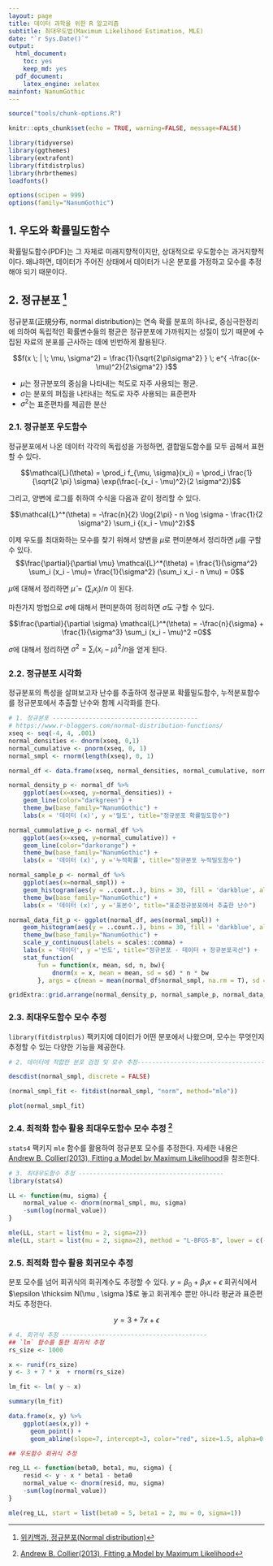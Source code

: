 ```yaml
---
layout: page
title: 데이터 과학을 위한 R 알고리즘
subtitle: 최대우도법(Maximum Likelihood Estimation, MLE)
date: "`r Sys.Date()`"
output:
  html_document: 
    toc: yes
    keep_md: yes
  pdf_document:
    latex_engine: xelatex
mainfont: NanumGothic
---
```


```r
source("tools/chunk-options.R") 

knitr::opts_chunk$set(echo = TRUE, warning=FALSE, message=FALSE)

library(tidyverse)
library(ggthemes)
library(extrafont)
library(fitdistrplus)
library(hrbrthemes)
loadfonts()

options(scipen = 999)
options(family="NanumGothic")
```

## 1. 우도와 확률밀도함수 {#mle}

확률밀도함수(PDF)는 그 자체로 미래지향적이지만, 상대적으로 우도함수는 과거지향적이다. 
왜냐하면, 데이터가 주어진 상태에서 데이터가 나온 분포를 가정하고 모수를 추정해야 되기 때문이다.

## 2. 정규분포 [^normal-distribution] {#normal-distribution}

[^normal-distribution]: [위키백과, 정규분포(Normal distribution)](https://en.wikipedia.org/wiki/Normal_distribution)

정규분포(正規分布, normal distribution)는 연속 확률 분포의 하나로, 
중심극한정리에 의하여 독립적인 확률변수들의 평균은 정규분포에 가까워지는 성질이 있기 때문에 
수집된 자료의 분포를 근사하는 데에 빈번하게 활용된다.


$$f(x \; | \; \mu, \sigma^2) = \frac{1}{\sqrt{2\pi\sigma^2} } \; e^{ -\frac{(x-\mu)^2}{2\sigma^2} }$$
</math>


- $\mu$는 정규분포의 중심을 나타내는 척도로 자주 사용되는 평균. 
- $\sigma$는 분포의 퍼짐을 나타내는 척도로 자주 사용되는 표준편차
- $\sigma^2$는 표준편차를 제곱한 분산

### 2.1. 정규분포 우도함수 {#mle-normal-distribution}

정규분포에서 나온 데이터 각각의 독립성을 가정하면, 결합밀도함수를 모두 곱해서 표현할 수 있다.

$$\mathcal{L}(\theta) = \prod_i f_{\mu, \sigma}(x_i) = \prod_i \frac{1}{\sqrt{2 \pi} \sigma} \exp(\frac{-(x_i - \mu)^2}{2 \sigma^2})$$

그리고, 양변에 로그를 취하여 수식을 다음과 같이 정리할 수 있다.

$$\mathcal{L}^*(\theta) = -\frac{n}{2} \log{2\pi} - n \log \sigma - \frac{1}{2 \sigma^2} \sum_i {(x_i - \mu)^2}$$

이제 우도를 최대화하는 모수를 찾기 위해서 양변을 $\mu$로 편미분해서 정리하면 $\mu$를 구할 수 있다. 
$$\frac{\partial}{\partial \mu} \mathcal{L}^*(\theta) = \frac{1}{\sigma^2} \sum_i (x_i - \mu)= \frac{1}{\sigma^2} (\sum_i x_i  - n \mu) = 0$$

$\mu$에 대해서 정리하면 $\widehat \mu = (\sum_i x_i) / n$ 이 된다.

마찬가지 방법으로 $\sigma$에 대해서 편미분하여 정리하면 $\sigma$도 구할 수 있다.

$$\frac{\partial}{\partial \sigma} \mathcal{L}^*(\theta) = -\frac{n}{\sigma} + \frac{1}{\sigma^3} \sum_i (x_i - \mu)^2 =0$$

$\sigma$에 대해서 정리하면 $\sigma^2 = \sum_i (x_i - \mu)^2 / n$을 얻게 된다.


### 2.2. 정규분포 시각화 {#viz-normal-distribution}

정규분포의 특성을 살펴보고자 난수를 추출하여 정규분포 확률밀도함수, 누적분포함수를 정규분포에서 추출할 난수와 함께 시각화를 한다.

``` r
# 1. 정규분포 ----------------------------------------
# https://www.r-bloggers.com/normal-distribution-functions/
xseq <- seq(-4, 4, .001)
normal_densities <- dnorm(xseq, 0,1)
normal_cumulative <- pnorm(xseq, 0, 1)
normal_smpl <- rnorm(length(xseq), 0, 1)

normal_df <- data.frame(xseq, normal_densities, normal_cumulative, normal_smpl)

normal_density_p <- normal_df %>% 
    ggplot(aes(x=xseq, y=normal_densities)) +
    geom_line(color="darkgreen") +
    theme_bw(base_family="NanumGothic") +  
    labs(x = '데이터 (x)', y ='밀도', title="정규분포 확률밀도함수")

normal_cummulative_p <- normal_df %>% 
    ggplot(aes(x=xseq, y=normal_cumulative)) +
    geom_line(color="darkorange") +
    theme_bw(base_family="NanumGothic") +  
    labs(x = '데이터 (x)', y ='누적확률', title="정규분포 누적밀도함수")

normal_sample_p <- normal_df %>% 
    ggplot(aes(x=normal_smpl)) +
    geom_histogram(aes(y = ..count..), bins = 30, fill = 'darkblue', alpha=0.5) +
    theme_bw(base_family="NanumGothic") +  
    labs(x = '데이터 (x)', y ='표본수', title="표준정규분포에서 추출한 난수")

normal_data_fit_p <- ggplot(normal_df, aes(normal_smpl)) +
    geom_histogram(aes(y = ..count..), bins = 30, fill = 'darkblue', alpha=0.5) +
    theme_bw(base_family="NanumGothic") +
    scale_y_continuous(labels = scales::comma) +
    labs(x = '데이터', y ='빈도', title="정규분포 - 데이터 + 정규분포곡선") +
    stat_function(
        fun = function(x, mean, sd, n, bw){ 
            dnorm(x = x, mean = mean, sd = sd) * n * bw
        }, args = c(mean = mean(normal_df$normal_smpl, na.rm = T), sd = sd(normal_df$normal_smpl, na.rm =T), n = length(xseq), bw = 0.26))

gridExtra::grid.arrange(normal_density_p, normal_sample_p, normal_data_fit_p, normal_cummulative_p, nrow=2)
```

### 2.3. 최대우도함수 모수 추정 {#mle-normal-distribution-estimation}

`library(fitdistrplus)` 팩키지에 데이터가 어떤 분포에서 나왔으며, 모수는 무엇인지 추정할 수 있는 다양한 기능을 제공한다.

``` r
# 2. 데이터에 적합한 분포 검정 및 모수 추정----------------------------------------

descdist(normal_smpl, discrete = FALSE)

(normal_smpl_fit <- fitdist(normal_smpl, "norm", method="mle"))

plot(normal_smpl_fit)

```


### 2.4. 최적화 함수 활용 최대우도함수 모수 추정 [^mle-LL] {#optim-mle-normal-distribution-estimation}

[^mle-LL]: [Andrew B. Collier(2013), Fitting a Model by Maximum Likelihood](http://www.exegetic.biz/blog/2013/08/fitting-a-model-by-maximum-likelihood/)

`stats4` 팩키지 `mle` 함수를 활용하여 정규분포 모수를 추정한다. 
자세한 내용은 [Andrew B. Collier(2013), Fitting a Model by Maximum Likelihood](http://www.exegetic.biz/blog/2013/08/fitting-a-model-by-maximum-likelihood/)을 참조한다.

``` r
# 3. 최대우도함수 추정 ----------------------------------------
library(stats4)

LL <- function(mu, sigma) {
    normal_value <- dnorm(normal_smpl, mu, sigma)
    -sum(log(normal_value))
}

mle(LL, start = list(mu = 2, sigma=2))
mle(LL, start = list(mu = 2, sigma=2), method = "L-BFGS-B", lower = c(-Inf, 0), upper = c(Inf, Inf))
```

### 2.5. 최적화 함수 활용 회귀모수 추정 {#reg-mle-normal-distribution-estimation}

분포 모수를 넘어 회귀식의 회귀계수도 추정할 수 있다.
$y = \beta_0 + \beta_1 x + \epsilon$ 회귀식에서 $\epsilon \thicksim N(\mu , \sigma )$로 놓고 회귀계수 뿐만 아니라 평균과 표준편차도 추정한다.

$$y = 3 + 7 x + \epsilon$$

``` r
# 4. 회귀식 추정 ----------------------------------------
## `lm` 함수를 통한 회귀식 추정
rs_size <- 1000

x <- runif(rs_size)
y <- 3 + 7 * x  + rnorm(rs_size)

lm_fit <- lm( y ~ x)

summary(lm_fit)

data.frame(x, y) %>% 
    ggplot(aes(x,y)) +
      geom_point() +
      geom_abline(slope=7, intercept=3, color="red", size=1.5, alpha=0.7)

## 우도함수 회귀식 추정

reg_LL <- function(beta0, beta1, mu, sigma) {
    resid <- y - x * beta1 - beta0
    normal_value <- dnorm(resid, mu, sigma)
    -sum(log(normal_value))
}

mle(reg_LL, start = list(beta0 = 5, beta1 = 2, mu = 0, sigma=1))
```
